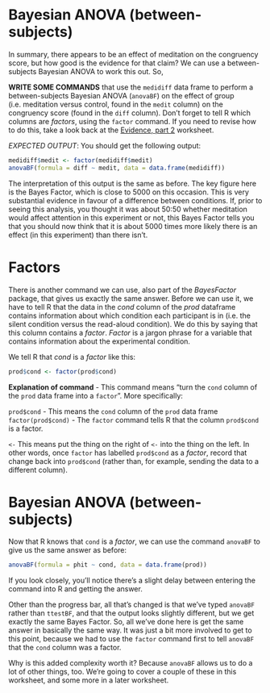 <a name="anovaBS"></a>

# Bayesian ANOVA (between-subjects)

In summary, there appears to be an effect of meditation on the congruency score, but how good is the evidence for that claim? We can use a between-subjects Bayesian ANOVA to work this out. So,

**WRITE SOME COMMANDS** that use the `medidiff` data frame to perform a between-subjects Bayesian ANOVA (`anovaBF`) on the effect of group (i.e. meditation versus control, found in the `medit` column) on the congruency score (found in the `diff` column). Don't forget to tell R which columns are _factors_, using the `factor` command. If you need to revise how to do this, take a look back at the [Evidence, part 2](anova1.html#factors) worksheet.

_EXPECTED OUTPUT_: You should get the following output:

```r
medidiff$medit <- factor(medidiff$medit)
anovaBF(formula = diff ~ medit, data = data.frame(medidiff))
```

The interpretation of this output is the same as before. The key figure here is the Bayes Factor, which is close to 5000 on this occasion. This is very substantial evidence in favour of a difference between conditions. If, prior to seeing this analysis, you thought it was about 50:50 whether meditation would affect attention in this experiment or not, this Bayes Factor tells you that you should now think that it is about 5000 times more likely there is an effect (in this experiment) than there isn't. 

<a name="intsect"></a>


# Factors

There is another command we can use, also part of the _BayesFactor_ package, that gives us exactly the same answer. Before we can use it, we have to tell R that the data in the _cond_ column of the _prod_ dataframe contains information about which condition each participant is in (i.e. the silent condition versus the read-aloud condition). We do this by saying that this column contains a _factor_. _Factor_ is a jargon phrase for a variable that contains information about the experimental condition.

We tell R that _cond_ is a _factor_ like this:

```R
prod$cond <- factor(prod$cond)
```

**Explanation of command** - This command means "turn the `cond` column of the `prod` data frame into a `factor`". More specifically:

`prod$cond` - This means the `cond` column of the `prod` data frame
`factor(prod$cond)` - The `factor` command tells R that the column `prod$cond` is a factor.

`<-` This means put the thing on the right of `<-` into the thing on the left. In other words, once `factor` has labelled `prod$cond` as a _factor_, record that change back into `prod$cond` (rather than, for example, sending the data to a different column).

<a name="anovaBS"></a>

# Bayesian ANOVA (between-subjects)

Now that R knows that `cond` is a _factor_, we can use the command `anovaBF` to give us the same answer as before:

```r
anovaBF(formula = phit ~ cond, data = data.frame(prod))
```


If you look closely, you'll notice there's a slight delay between entering the command into R and getting the answer. 

Other than the progress bar, all that's changed is that we've typed `anovaBF` rather than `ttestBF`, and that the output looks slightly different, but we get exactly the same Bayes Factor. So, all we've done here is get the same answer in basically the same way. It was just a bit more involved to get to this point, because we had to use the `factor` command first to tell `anovaBF` that the `cond` column was a factor.

Why is this added complexity worth it? Because `anovaBF` allows us to do a lot of other things, too. We're going to cover a couple of these in this worksheet, and some more in a later worksheet. 
